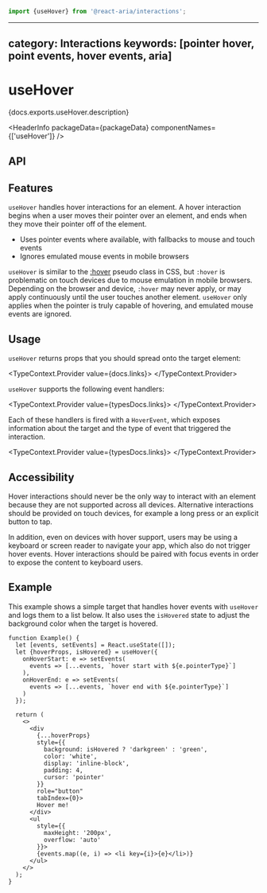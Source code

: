 <!-- Copyright 2020 Adobe. All rights reserved.
This file is licensed to you under the Apache License, Version 2.0 (the "License");
you may not use this file except in compliance with the License. You may obtain a copy
of the License at http://www.apache.org/licenses/LICENSE-2.0
Unless required by applicable law or agreed to in writing, software distributed under
the License is distributed on an "AS IS" BASIS, WITHOUT WARRANTIES OR REPRESENTATIONS
OF ANY KIND, either express or implied. See the License for the specific language
governing permissions and limitations under the License. -->



```jsx import
import {useHover} from '@react-aria/interactions';
```

---
category: Interactions
keywords: [pointer hover, point events, hover events, aria]
---

# useHover

<p>{docs.exports.useHover.description}</p>

<HeaderInfo
  packageData={packageData}
  componentNames={['useHover']} />

## API

<FunctionAPI function={docs.exports.useHover} links={docs.links} />

## Features

`useHover` handles hover interactions for an element. A hover interaction begins when a user moves their pointer
over an element, and ends when they move their pointer off of the element.

* Uses pointer events where available, with fallbacks to mouse and touch events
* Ignores emulated mouse events in mobile browsers

`useHover` is similar to the [:hover](https://developer.mozilla.org/en-US/docs/Web/CSS/:hover) pseudo class in CSS,
but `:hover` is problematic on touch devices due to mouse emulation in mobile browsers. Depending on the browser
and device, `:hover` may never apply, or may apply continuously until the user touches another element.
`useHover` only applies when the pointer is truly capable of hovering, and emulated mouse events are ignored.

## Usage

`useHover` returns props that you should spread onto the target element:

<TypeContext.Provider value={docs.links}>
  <InterfaceType properties={docs.links[docs.exports.useHover.return.id].properties} />
</TypeContext.Provider>

`useHover` supports the following event handlers:

<TypeContext.Provider value={typesDocs.links}>
  <InterfaceType properties={typesDocs.exports.HoverEvents.properties} />
</TypeContext.Provider>

Each of these handlers is fired with a `HoverEvent`, which exposes information about the target and the
type of event that triggered the interaction.

<TypeContext.Provider value={typesDocs.links}>
  <InterfaceType properties={typesDocs.exports.HoverEvent.properties} />
</TypeContext.Provider>

## Accessibility

Hover interactions should never be the only way to interact with an element because they are not
supported across all devices. Alternative interactions should be provided on touch devices, for
example a long press or an explicit button to tap.

In addition, even on devices with hover support, users may be using a keyboard or screen reader
to navigate your app, which also do not trigger hover events. Hover interactions should be paired
with focus events in order to expose the content to keyboard users.

## Example

This example shows a simple target that handles hover events with `useHover` and logs them to a
list below. It also uses the `isHovered` state to adjust the background
color when the target is hovered.

```tsx example
function Example() {
  let [events, setEvents] = React.useState([]);
  let {hoverProps, isHovered} = useHover({
    onHoverStart: e => setEvents(
      events => [...events, `hover start with ${e.pointerType}`]
    ),
    onHoverEnd: e => setEvents(
      events => [...events, `hover end with ${e.pointerType}`]
    )
  });

  return (
    <>
      <div
        {...hoverProps}
        style={{
          background: isHovered ? 'darkgreen' : 'green',
          color: 'white',
          display: 'inline-block',
          padding: 4,
          cursor: 'pointer'
        }}
        role="button"
        tabIndex={0}>
        Hover me!
      </div>
      <ul
        style={{
          maxHeight: '200px',
          overflow: 'auto'
        }}>
        {events.map((e, i) => <li key={i}>{e}</li>)}
      </ul>
    </>
  );
}
```
